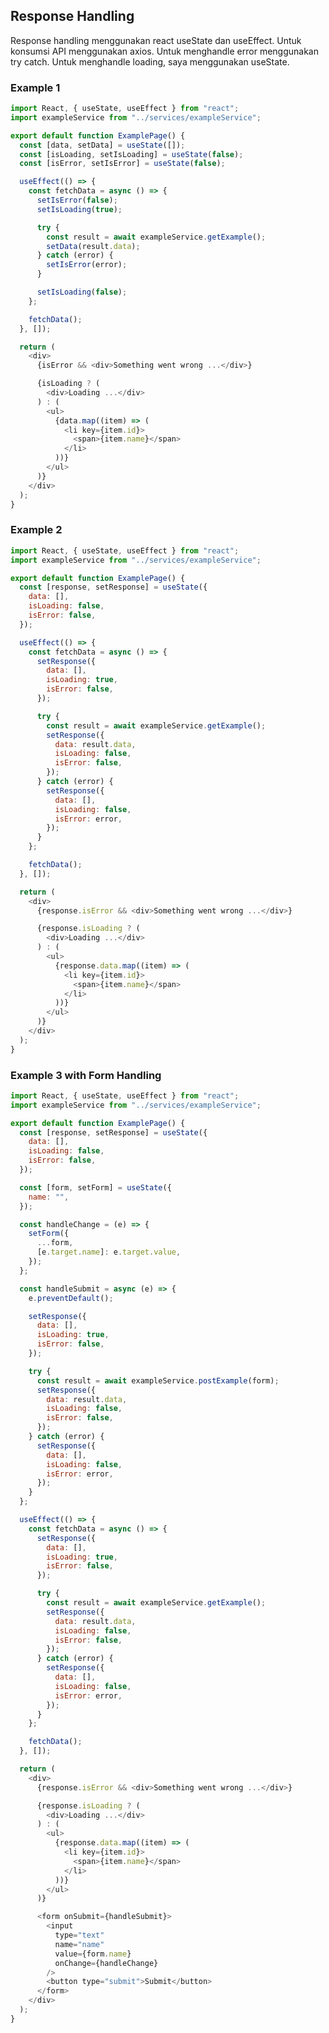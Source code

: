 ## Response Handling

Response handling menggunakan react useState dan useEffect. Untuk konsumsi API menggunakan axios. Untuk menghandle error menggunakan try catch. Untuk menghandle loading, saya menggunakan useState.

### Example 1

```javascript
import React, { useState, useEffect } from "react";
import exampleService from "../services/exampleService";

export default function ExamplePage() {
  const [data, setData] = useState([]);
  const [isLoading, setIsLoading] = useState(false);
  const [isError, setIsError] = useState(false);

  useEffect(() => {
    const fetchData = async () => {
      setIsError(false);
      setIsLoading(true);

      try {
        const result = await exampleService.getExample();
        setData(result.data);
      } catch (error) {
        setIsError(error);
      }

      setIsLoading(false);
    };

    fetchData();
  }, []);

  return (
    <div>
      {isError && <div>Something went wrong ...</div>}

      {isLoading ? (
        <div>Loading ...</div>
      ) : (
        <ul>
          {data.map((item) => (
            <li key={item.id}>
              <span>{item.name}</span>
            </li>
          ))}
        </ul>
      )}
    </div>
  );
}
```

### Example 2

```javascript
import React, { useState, useEffect } from "react";
import exampleService from "../services/exampleService";

export default function ExamplePage() {
  const [response, setResponse] = useState({
    data: [],
    isLoading: false,
    isError: false,
  });

  useEffect(() => {
    const fetchData = async () => {
      setResponse({
        data: [],
        isLoading: true,
        isError: false,
      });

      try {
        const result = await exampleService.getExample();
        setResponse({
          data: result.data,
          isLoading: false,
          isError: false,
        });
      } catch (error) {
        setResponse({
          data: [],
          isLoading: false,
          isError: error,
        });
      }
    };

    fetchData();
  }, []);

  return (
    <div>
      {response.isError && <div>Something went wrong ...</div>}

      {response.isLoading ? (
        <div>Loading ...</div>
      ) : (
        <ul>
          {response.data.map((item) => (
            <li key={item.id}>
              <span>{item.name}</span>
            </li>
          ))}
        </ul>
      )}
    </div>
  );
}
```

### Example 3 with Form Handling

```javascript
import React, { useState, useEffect } from "react";
import exampleService from "../services/exampleService";

export default function ExamplePage() {
  const [response, setResponse] = useState({
    data: [],
    isLoading: false,
    isError: false,
  });

  const [form, setForm] = useState({
    name: "",
  });

  const handleChange = (e) => {
    setForm({
      ...form,
      [e.target.name]: e.target.value,
    });
  };

  const handleSubmit = async (e) => {
    e.preventDefault();

    setResponse({
      data: [],
      isLoading: true,
      isError: false,
    });

    try {
      const result = await exampleService.postExample(form);
      setResponse({
        data: result.data,
        isLoading: false,
        isError: false,
      });
    } catch (error) {
      setResponse({
        data: [],
        isLoading: false,
        isError: error,
      });
    }
  };

  useEffect(() => {
    const fetchData = async () => {
      setResponse({
        data: [],
        isLoading: true,
        isError: false,
      });

      try {
        const result = await exampleService.getExample();
        setResponse({
          data: result.data,
          isLoading: false,
          isError: false,
        });
      } catch (error) {
        setResponse({
          data: [],
          isLoading: false,
          isError: error,
        });
      }
    };

    fetchData();
  }, []);

  return (
    <div>
      {response.isError && <div>Something went wrong ...</div>}

      {response.isLoading ? (
        <div>Loading ...</div>
      ) : (
        <ul>
          {response.data.map((item) => (
            <li key={item.id}>
              <span>{item.name}</span>
            </li>
          ))}
        </ul>
      )}

      <form onSubmit={handleSubmit}>
        <input
          type="text"
          name="name"
          value={form.name}
          onChange={handleChange}
        />
        <button type="submit">Submit</button>
      </form>
    </div>
  );
}
```
